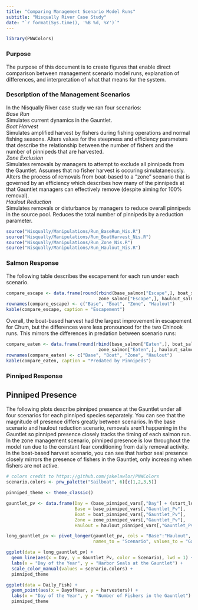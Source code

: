 ```yaml
---
title: "Comparing Management Scenario Model Runs"
subtitle: "Nisqually River Case Study"
date: "`r format(Sys.time(), '%B %d, %Y')`"
---
```


```r
library(PNWColors)
```


### Purpose

The purpose of this document is to create figures that enable direct comparison between management scenario model runs, explanation of differences, and interpretation of what that means for the system. 

### Description of the Management Scenarios

In the Nisqually River case study we ran four scenarios:  
*Base Run*  
Simulates current dynamics in the Gauntlet.  
*Boat Harvest*  
Simulates amplified harvest by fishers during fishing operations and normal fishing seasons. Alters values for the steepness and efficiency parameters that describe the relationship between the number of fishers and the number of pinnipeds that are harvested.  
*Zone Exclusion*  
Simulates removals by managers to attempt to exclude all pinnipeds from the Gauntlet. Assumes that no fisher harvest is occuring simulataneously. Alters the process of removals from boat-based to a "zone" scenario that is governed by an efficiency which describes how many of the pinnipeds at that Gauntlet managers can effectively remove (despite aiming for 100% removal).  
*Haulout Reduction*  
Simulates removals or disturbance by managers to reduce overall pinnipeds in the source pool. Reduces the total number of pinnipeds by a reduction parameter.  

```r
source("Nisqually/Manipulations/Run_BaseRun_Nis.R")
source("Nisqually/Manipulations/Run_BoatHarvest_Nis.R")
source("Nisqually/Manipulations/Run_Zone_Nis.R")
source("Nisqually/Manipulations/Run_Haulout_Nis.R")
```


### Salmon Response

The following table describes the escapement for each run under each scenario.

```r
compare_escape <- data.frame(round(rbind(base_salmon["Escape",], boat_salmon["Escape",],
                                   zone_salmon["Escape",], haulout_salmon["Escape",])))
rownames(compare_escape) <- c("Base", "Boat", "Zone", "Haulout")
kable(compare_escape, caption = "Escapement")
```

Overall, the boat-based harvest had the largest improvement in escapement for Chum, but the differences were less pronounced for the two Chinook runs. This mirrors the differences in predation between scenario runs:

```r
compare_eaten <- data.frame(round(rbind(base_salmon["Eaten",], boat_salmon["Eaten",],
                                   zone_salmon["Eaten",], haulout_salmon["Eaten",])))
rownames(compare_eaten) <- c("Base", "Boat", "Zone", "Haulout")
kable(compare_eaten, caption = "Predated by Pinnipeds")
```

### Pinniped Response

## Pinniped Presence

The following plots describe pinniped presence at the Gauntlet under all four scenarios for each pinniped species separately. You can see that the magnitude of presence differs greatly between scenarios. In the base scenario and haulout reduction scenario, removals aren't happening in the Gauntlet so pinniped presence closely tracks the timing of each salmon run. In the zone management scenario, pinniped presence is low throughout the model run due to the constant fear conditioning from daily removal activity. In the boat-based harvest scenario, you can see that harbor seal presence closely mirrors the presence of fishers in the Gauntlet, only increasing when fishers are not active.

```r
# colors credit to https://github.com/jakelawlor/PNWColors
scenario.colors <- pnw_palette("Sailboat", 6)[c(1,2,3,5)]

pinniped_theme <- theme_classic()
```


```r
gauntlet_pv <- data.frame(Day = (base_pinniped_vars[,"Day"] + (start_loop-1)),
                          Base = base_pinniped_vars[,"Gauntlet_Pv"],
                          Boat = boat_pinniped_vars[,"Gauntlet_Pv"],
                          Zone = zone_pinniped_vars[,"Gauntlet_Pv"], 
                          Haulout = haulout_pinniped_vars[,"Gauntlet_Pv"])

long_gauntlet_pv <- pivot_longer(gauntlet_pv, cols = "Base":"Haulout",
                                 names_to = "Scenario", values_to = "Gauntlet_Pv")

ggplot(data = long_gauntlet_pv) +
  geom_line(aes(x = Day, y = Gauntlet_Pv, color = Scenario), lwd = 1) + 
  labs(x = "Day of the Year", y = "Harbor Seals at the Gauntlet") +
  scale_color_manual(values = scenario.colors) + 
  pinniped_theme

ggplot(data = Daily_Fish) + 
  geom_point(aes(x = DayofYear, y = harvesters)) + 
  labs(x = "Day of the Year", y = "Number of Fishers in the Gauntlet") +
  pinniped_theme

```

